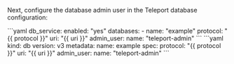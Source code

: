 Next, configure the database admin user in the Teleport database configuration:

<Tabs>
<TabItem label="Static config">
```yaml
db_service:
  enabled: "yes"
  databases:
  - name: "example"
    protocol: "{{ protocol }}"
    uri: "{{ uri }}"
    admin_user:
      name: "teleport-admin"
```
</TabItem>
<TabItem label="Dynamic resource">
```yaml
kind: db
version: v3
metadata:
  name: example
spec:
  protocol: "{{ protocol }}"
  uri: "{{ uri }}"
  admin_user:
    name: "teleport-admin"
```
</TabItem>
</Tabs>

